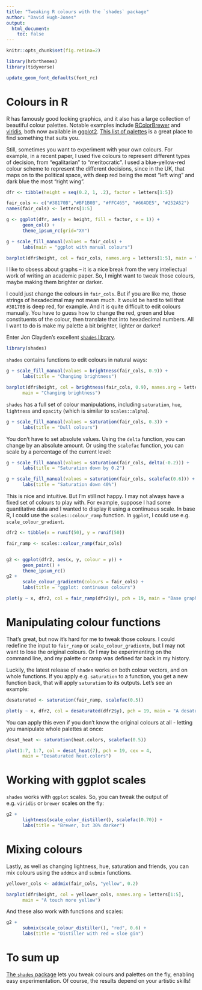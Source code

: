 ```yaml
---
title: "Tweaking R colours with the `shades` package"
author: "David Hugh-Jones"
output: 
  html_document:
    toc: false
---
```

```r
knitr::opts_chunk$set(fig.retina=2)
```


```r
library(hrbrthemes)
library(tidyverse)

update_geom_font_defaults(font_rc)
```


# Colours in R

R has famously good looking graphics, and it also has a large collection of
beautiful colour palettes. Notable examples include [RColorBrewer](https://cran.r-project.org/package=RColorBrewer) and
[viridis](https://cran.r-project.org/package=viridis), both now available in [ggplot2](https://ggplot2.tidyverse.org). 
[This list of palettes](https://github.com/EmilHvitfeldt/r-color-palettes) is
a great place to find something that suits you.

Still, sometimes you want to experiment with your own colours. For example,
in a recent paper, I used five colours to represent different types of
decision, from "egalitarian" to "meritocratic". I used a blue-yellow-red colour
scheme to represent the different decisions, since in the UK, that maps
on to the political space, with deep red being the most "left wing" and 
dark blue the most "right wing".

```r
dfr <- tibble(height = seq(0.2, 1, .2), factor = letters[1:5])

fair_cols <- c("#38170B","#BF1B0B", "#FFC465", "#66ADE5", "#252A52")
names(fair_cols) <- letters[1:5]

g <- ggplot(dfr, aes(y = height, fill = factor, x = 1)) + 
      geom_col() +
      theme_ipsum_rc(grid="XY") 

g + scale_fill_manual(values = fair_cols) + 
      labs(main = "ggplot with manual colours")

barplot(dfr$height, col = fair_cols, names.arg = letters[1:5], main = "Base graphics with manual colours")
```

I like to obsess about graphs -- it is a nice break from the very intellectual
work of writing an academic paper. So, I might want to tweak those colours, maybe
making them brighter or darker.

I could just change the colours in `fair_cols`. But if you are like me, those
strings of hexadecimal may not mean much. It would be hard to tell that 
`#38170B` is deep red, for example. And it is quite difficult to edit colours
manually. You have to guess how to change the red, green and blue constituents
of the colour, then translate that into hexadecimal numbers. All I want to do 
is make my palette a bit brighter, lighter or darker!

Enter Jon Clayden's excellent [`shades` library](https://cran.r-project.org/web/packages/shades/index.html).

```r
library(shades)
```

`shades` contains functions to edit colours in natural ways:

```r

g + scale_fill_manual(values = brightness(fair_cols, 0.9)) + 
      labs(title = "Changing brightness")

barplot(dfr$height, col = brightness(fair_cols, 0.9), names.arg = letters[1:5],
      main = "Changing brightness")
```

`shades` has a full set of colour manipulations, including `saturation`, 
`hue`, `lightness` and `opacity` (which is similar to `scales::alpha`).


```r

g + scale_fill_manual(values = saturation(fair_cols, 0.3)) + 
      labs(title = "Dull colours")

```


You don't have to set absolute values. Using the `delta` function, you 
can change by an absolute amount. Or using the `scalefac` function, you can
scale by a percentage of the current level:


```r

g + scale_fill_manual(values = saturation(fair_cols, delta(-0.2))) + 
      labs(title = "Saturation down by 0.2")

g + scale_fill_manual(values = saturation(fair_cols, scalefac(0.6))) + 
      labs(title = "Saturation down 40%")

```

This is nice and intuitive. But I'm still not happy. I may not always have a 
fixed set of colours to play with. For example, suppose I had some
quantitative data and I wanted to display it using a continuous scale. In
base R, I could use the `scales::colour_ramp` function. In `ggplot`, I could use 
e.g.
`scale_colour_gradient`. 

```r
dfr2 <- tibble(x = runif(50), y = runif(50))

fair_ramp <- scales::colour_ramp(fair_cols)


g2 <- ggplot(dfr2, aes(x, y, colour = y)) + 
      geom_point() + 
      theme_ipsum_rc()
g2 + 
      scale_colour_gradientn(colours = fair_cols) +
      labs(title = "ggplot: continuous colours")

plot(y ~ x, dfr2, col = fair_ramp(dfr2$y), pch = 19, main = "Base graphics: continuous colours")
```

# Manipulating colour functions

That's great, but now it's hard for me to tweak those colours. I could redefine
the input to `fair_ramp` or `scale_colour_gradientn`, but I may not want to
lose the original colours. Or I may be  experimenting on the command line, and my
palette or ramp was defined far back in my history.

Luckily, the latest release of `shades` works on both colour vectors, and
on whole functions. If you apply e.g. `saturation` to a function, you get
a new function back, that will apply `saturation` to its outputs. Let's see
an example:

```r
desaturated <- saturation(fair_ramp, scalefac(0.5))

plot(y ~ x, dfr2, col = desaturated(dfr2$y), pch = 19, main = "A desaturated colour ramp")
```

You can apply this even if you don't know the original colours at all - letting
you manipulate whole palettes at once:

```r

desat_heat <- saturation(heat.colors, scalefac(0.5))

plot(1:7, 1:7, col = desat_heat(7), pch = 19, cex = 4, 
      main = "Desaturated heat.colors")

```

# Working with ggplot scales

`shades` works with `ggplot` scales. So, you can tweak the output of 
e.g. `viridis` or `brewer` scales on the fly:

```r

g2 + 
      lightness(scale_color_distiller(), scalefac(0.70)) +
      labs(title = "Brewer, but 30% darker")

```

# Mixing colours

Lastly, as well as changing lightness, hue, saturation and friends, you can mix
colours using the `addmix` and `submix` functions. 

```r
yellower_cols <- addmix(fair_cols, "yellow", 0.2)

barplot(dfr$height, col = yellower_cols, names.arg = letters[1:5],
      main = "A touch more yellow")
```

And these also work with functions and scales:

```r
g2 + 
      submix(scale_colour_distiller(), "red", 0.6) +
      labs(title = "Distiller with red = sloe gin")
```

# To sum up

[The `shades` package](https://cran.r-project.org/web/packages/shades/index.html) lets you tweak colours and palettes on the fly, enabling easy
experimentation. Of course, the results depend on your artistic skills!
